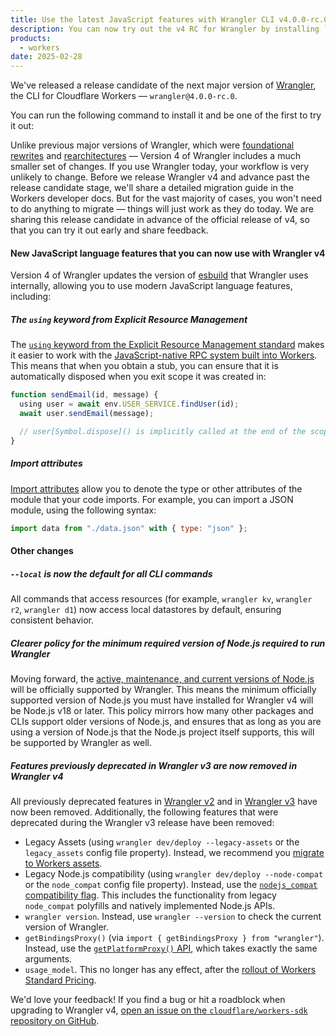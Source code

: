 ```yaml
---
title: Use the latest JavaScript features with Wrangler CLI v4.0.0-rc.0
description: You can now try out the v4 RC for Wrangler by installing `wrangler@4.0.0-rc.0`
products:
  - workers
date: 2025-02-28
---
```



We've released a release candidate of the next major version of [Wrangler](/workers/wrangler/), the CLI for Cloudflare Workers — `wrangler@4.0.0-rc.0`.

You can run the following command to install it and be one of the first to try it out:

<PackageManagers pkg="wrangler@v4-rc" />

Unlike previous major versions of Wrangler, which were [foundational rewrites](https://blog.cloudflare.com/wrangler-v2-beta/) and [rearchitectures](https://blog.cloudflare.com/wrangler3/) — Version 4 of Wrangler includes a much smaller set of changes. If you use Wrangler today, your workflow is very unlikely to change. Before we release Wrangler v4 and advance past the release candidate stage, we'll share a detailed migration guide in the Workers developer docs. But for the vast majority of cases, you won't need to do anything to migrate — things will just work as they do today. We are sharing this release candidate in advance of the official release of v4, so that you can try it out early and share feedback.

#### New JavaScript language features that you can now use with Wrangler v4

Version 4 of Wrangler updates the version of [esbuild](https://esbuild.github.io/) that Wrangler uses internally, allowing you to use modern JavaScript language features, including:

##### The `using` keyword from Explicit Resource Management

The [`using` keyword from the Explicit Resource Management standard](/workers/runtime-apis/rpc/lifecycle/#explicit-resource-management) makes it easier to work with the [JavaScript-native RPC system built into Workers](/workers/runtime-apis/rpc/). This means that when you obtain a stub, you can ensure that it is automatically disposed when you exit scope it was created in:

```js
function sendEmail(id, message) {
  using user = await env.USER_SERVICE.findUser(id);
  await user.sendEmail(message);

  // user[Symbol.dispose]() is implicitly called at the end of the scope.
}
```

##### Import attributes

[Import attributes](https://developer.mozilla.org/en-US/docs/Web/JavaScript/Reference/Statements/import/with) allow you to denote the type or other attributes of the module that your code imports. For example, you can import a JSON module, using the following syntax:

```js
import data from "./data.json" with { type: "json" };
```

#### Other changes

##### `--local` is now the default for all CLI commands

All commands that access resources (for example, `wrangler kv`, `wrangler r2`, `wrangler d1`) now access local datastores by default, ensuring consistent behavior.

##### Clearer policy for the minimum required version of Node.js required to run Wrangler

Moving forward, the [active, maintenance, and current versions of Node.js](https://nodejs.org/en/about/previous-releases) will be officially supported by Wrangler. This means the minimum officially supported version of Node.js you must have installed for Wrangler v4 will be Node.js v18 or later. This policy mirrors how many other packages and CLIs support older versions of Node.js, and ensures that as long as you are using a version of Node.js that the Node.js project itself supports, this will be supported by Wrangler as well.

##### Features previously deprecated in Wrangler v3 are now removed in Wrangler v4

All previously deprecated features in [Wrangler v2](https://developers.cloudflare.com/workers/wrangler/deprecations/#wrangler-v2) and in [Wrangler v3](https://developers.cloudflare.com/workers/wrangler/deprecations/#wrangler-v3) have now been removed. Additionally, the following features that were deprecated during the Wrangler v3 release have been removed:

- Legacy Assets (using `wrangler dev/deploy --legacy-assets` or the `legacy_assets` config file property). Instead, we recommend you [migrate to Workers assets](https://developers.cloudflare.com/workers/static-assets/).
- Legacy Node.js compatibility (using `wrangler dev/deploy --node-compat` or the `node_compat` config file property). Instead, use the [`nodejs_compat` compatibility flag](https://developers.cloudflare.com/workers/runtime-apis/nodejs). This includes the functionality from legacy `node_compat` polyfills and natively implemented Node.js APIs.
- `wrangler version`. Instead, use `wrangler --version` to check the current version of Wrangler.
- `getBindingsProxy()` (via `import { getBindingsProxy } from "wrangler"`). Instead, use the [`getPlatformProxy()` API](https://developers.cloudflare.com/workers/wrangler/api/#getplatformproxy), which takes exactly the same arguments.
- `usage_model`. This no longer has any effect, after the [rollout of Workers Standard Pricing](https://blog.cloudflare.com/workers-pricing-scale-to-zero/).

We'd love your feedback! If you find a bug or hit a roadblock when upgrading to Wrangler v4, [open an issue on the `cloudflare/workers-sdk` repository on GitHub](https://github.com/cloudflare/workers-sdk/issues/new?template=bug-template.yaml).
